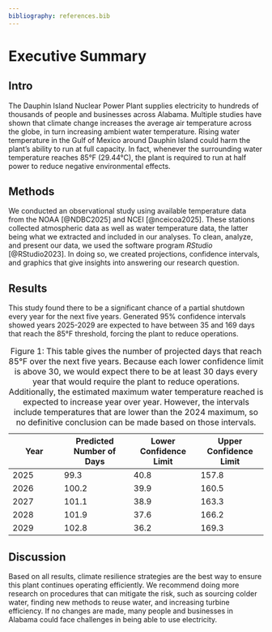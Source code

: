 ```yaml
---
bibliography: references.bib
---
```


# Executive Summary {.unnumbered}

## Intro

The Dauphin Island Nuclear Power Plant supplies electricity to hundreds of thousands of people and businesses across Alabama. Multiple studies have shown that climate change increases the average air temperature across the globe, in turn increasing ambient water temperature. Rising water temperature in the Gulf of Mexico around Dauphin Island could harm the plant's ability to run at full capacity. In fact, whenever the surrounding water temperature reaches 85°F (29.44°C), the plant is required to run at half power to reduce negative environmental effects.

## Methods

We conducted an observational study using available temperature data from the NOAA [@NDBC2025] and NCEI [@nceicoa2025]. These stations collected atmospheric data as well as water temperature data, the latter being what we extracted and included in our analyses. To clean, analyze, and present our data, we used the software program *RStudio* [@RStudio2023]. In doing so, we created projections, confidence intervals, and graphics that give insights into answering our research question.

## Results

This study found there to be a significant chance of a partial shutdown every year for the next five years. Generated 95% confidence intervals showed years 2025-2029 are expected to have between 35 and 169 days that reach the 85°F threshold, forcing the plant to reduce operations.

| Year | Predicted Number of Days | Lower Confidence Limit | Upper Confidence Limit |
|---------------|--------------------|-------------------|-------------------|
| 2025 | 99.3                     | 40.8                   | 157.8                  |
| 2026 | 100.2                    | 39.9                   | 160.5                  |
| 2027 | 101.1                    | 38.9                   | 163.3                  |
| 2028 | 101.9                    | 37.6                   | 166.2                  |
| 2029 | 102.8                    | 36.2                   | 169.3                  |

: Figure 1: This table gives the number of projected days that reach 85°F over the next five years. Because each lower confidence limit is above 30, we would expect there to be at least 30 days every year that would require the plant to reduce operations. Additionally, the estimated maximum water temperature reached is expected to increase year over year. However, the intervals include temperatures that are lower than the 2024 maximum, so no definitive conclusion can be made based on those intervals.

## Discussion

Based on all results, climate resilience strategies are the best way to ensure this plant continues operating efficiently. We recommend doing more research on procedures that can mitigate the risk, such as sourcing colder water, finding new methods to reuse water, and increasing turbine efficiency. If no changes are made, many people and businesses in Alabama could face challenges in being able to use electricity.
